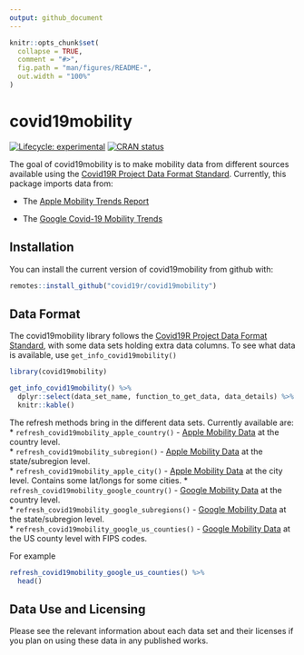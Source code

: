 ```yaml
---
output: github_document
---
```


```r
knitr::opts_chunk$set(
  collapse = TRUE,
  comment = "#>",
  fig.path = "man/figures/README-",
  out.width = "100%"
)
```

# covid19mobility

<!-- badges: start -->
[![Lifecycle: experimental](https://img.shields.io/badge/lifecycle-experimental-orange.svg)](https://www.tidyverse.org/lifecycle/#experimental)
[![CRAN status](https://www.r-pkg.org/badges/version/covid19mobility)](https://CRAN.R-project.org/package=covid19mobility)
<!-- badges: end -->

The goal of covid19mobility is to make  mobility data from different sources available using the [Covid19R Project Data Format Standard](https://covid19r.github.io/documentation/data-format-standard.html). Currently, this package imports data from:
\

* The [Apple Mobility Trends Report](https://www.apple.com/covid19/mobility)

* The [Google Covid-19 Mobility Trends](https://www.google.com/covid19/mobility/)


## Installation
<!--
You can install the released version of covid19mobility from [CRAN](https://CRAN.R-project.org) with:

``` r
install.packages("covid19mobility")
```
-->

You can install the current version of covid19mobility from github with:
```r
remotes::install_github("covid19r/covid19mobility")
```

## Data Format

The covid19mobility library follows the [Covid19R Project Data Format Standard](https://covid19r.github.io/documentation/data-format-standard.html), with some data sets holding extra data columns. To see what data is available, use `get_info_covid19mobility()`

```r
library(covid19mobility)

get_info_covid19mobility() %>%
  dplyr::select(data_set_name, function_to_get_data, data_details) %>%
  knitr::kable()
```

The refresh methods bring in the different data sets. Currently available are:
* `refresh_covid19mobility_apple_country()` - [Apple Mobility Data](https://www.apple.com/covid19/mobility) at the country level.  
* `refresh_covid19mobility_subregion()` - [Apple Mobility Data](https://www.apple.com/covid19/mobility) at the state/subregion level.  
* `refresh_covid19mobility_apple_city()` - [Apple Mobility Data](https://www.apple.com/covid19/mobility) at the city level. Contains some lat/longs for some cities.
* `refresh_covid19mobility_google_country()` - [Google Mobility Data](https://www.google.com/covid19/mobility/) at the country level.  
* `refresh_covid19mobility_google_subregions()` - [Google Mobility Data](https://www.google.com/covid19/mobility/) at the state/subregion level.  
* `refresh_covid19mobility_google_us_counties()` - [Google Mobility Data](https://www.google.com/covid19/mobility/) at the US county level with FIPS codes.

For example

```r
refresh_covid19mobility_google_us_counties() %>%
  head()
```

## Data Use and Licensing

Please see the relevant information about each data set and their licenses if you plan on using these data in any published works.

